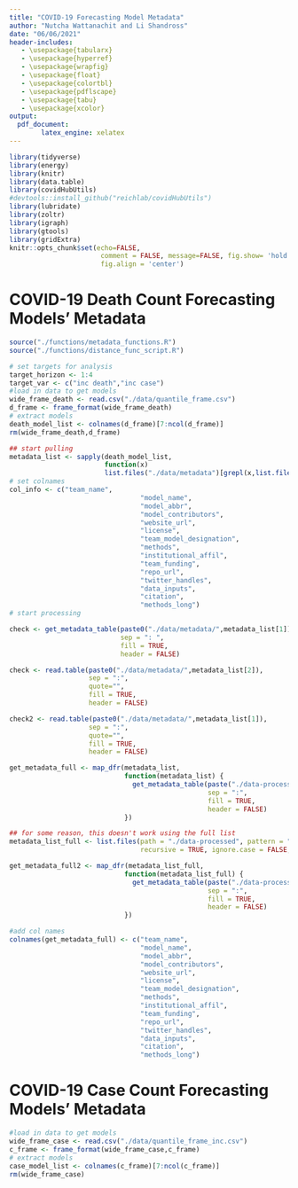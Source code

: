 ```yaml
---
title: "COVID-19 Forecasting Model Metadata"
author: "Nutcha Wattanachit and Li Shandross"
date: "06/06/2021"
header-includes:
   - \usepackage{tabularx}
   - \usepackage{hyperref}
   - \usepackage{wrapfig}
   - \usepackage{float}
   - \usepackage{colortbl}
   - \usepackage{pdflscape}
   - \usepackage{tabu}
   - \usepackage{xcolor}
output:
  pdf_document:
        latex_engine: xelatex
---
```


```r
library(tidyverse)
library(energy)
library(knitr)
library(data.table)
library(covidHubUtils)
#devtools::install_github("reichlab/covidHubUtils")
library(lubridate)
library(zoltr)
library(igraph)
library(gtools)
library(gridExtra)
knitr::opts_chunk$set(echo=FALSE,
                       comment = FALSE, message=FALSE, fig.show= 'hold',fig.pos="H",table.placement='H',
                       fig.align = 'center')
```


# COVID-19 Death Count Forecasting Models' Metadata

```r
source("./functions/metadata_functions.R")
source("./functions/distance_func_script.R")

# set targets for analysis
target_horizon <- 1:4
target_var <- c("inc death","inc case")
#load in data to get models
wide_frame_death <- read.csv("./data/quantile_frame.csv") 
d_frame <- frame_format(wide_frame_death) 
# extract models
death_model_list <- colnames(d_frame)[7:ncol(d_frame)]
rm(wide_frame_death,d_frame)

## start pulling
metadata_list <- sapply(death_model_list,
                        function(x)
                        list.files("./data/metadata")[grepl(x,list.files("./data/metadata"))])
# set colnames
col_info <- c("team_name", 
                                 "model_name", 
                                 "model_abbr", 
                                 "model_contributors", 
                                 "website_url", 
                                 "license", 
                                 "team_model_designation", 
                                 "methods",
                                 "institutional_affil",
                                 "team_funding",
                                 "repo_url",
                                 "twitter_handles",
                                 "data_inputs",
                                 "citation",
                                 "methods_long")
# start processing

check <- get_metadata_table(paste0("./data/metadata/",metadata_list[1]),
                            sep = ": ",
                            fill = TRUE, 
                            header = FALSE)

check <- read.table(paste0("./data/metadata/",metadata_list[2]),
                    sep = ":",
                    quote="",
                    fill = TRUE, 
                    header = FALSE)

check2 <- read.table(paste0("./data/metadata/",metadata_list[1]),
                    sep = ":",
                    quote="",
                    fill = TRUE, 
                    header = FALSE)

get_metadata_full <- map_dfr(metadata_list, 
                             function(metadata_list) {
                               get_metadata_table(paste("./data-processed/", metadata_list, sep = ""), 
                                                  sep = ":", 
                                                  fill = TRUE, 
                                                  header = FALSE) 
                             })

## for some reason, this doesn't work using the full list
metadata_list_full <- list.files(path = "./data-processed", pattern = "metadata", 
                                 recursive = TRUE, ignore.case = FALSE, include.dirs = TRUE)

get_metadata_full2 <- map_dfr(metadata_list_full, 
                             function(metadata_list_full) {
                               get_metadata_table(paste("./data-processed/", metadata_list_full, sep = ""), 
                                                  sep = ":", 
                                                  fill = TRUE, 
                                                  header = FALSE) 
                             })

#add col names
colnames(get_metadata_full) <- c("team_name", 
                                 "model_name", 
                                 "model_abbr", 
                                 "model_contributors", 
                                 "website_url", 
                                 "license", 
                                 "team_model_designation", 
                                 "methods",
                                 "institutional_affil",
                                 "team_funding",
                                 "repo_url",
                                 "twitter_handles",
                                 "data_inputs",
                                 "citation",
                                 "methods_long")
```



# COVID-19 Case Count Forecasting Models' Metadata

```r
#load in data to get models
wide_frame_case <- read.csv("./data/quantile_frame_inc.csv") 
c_frame <- frame_format(wide_frame_case,c_frame) 
# extract models
case_model_list <- colnames(c_frame)[7:ncol(c_frame)]
rm(wide_frame_case)
```

